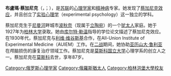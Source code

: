 {{unreferenced|time=2011-01-22T06:49:29+00:00}}
'''布盧瑪·蔡加尼克'''（{{lang-ru|Блюма Вульфовна Зейгарник}}，{{lang-en|Bluma Wulfovna Zeigarnik}}；{{bd|1901年|11月9日|1988年|2月24日}}），是[[苏联|苏联]]的[[心理学家|心理学家]]和[[精神病|精神病]]专家。她发现了[[蔡加尼克效应|蔡加尼克效应]]，并且创立了[[实验心理学|实验心理学]]（experimental psychology）这一独立的学科。

蔡加尼克生于[[尼曼河|尼曼河]]畔城市[[波秋奈|波秋奈]]（现属于[[立陶宛|立陶宛]]）的一个[[犹太人|犹太人]]家庭。她于1927年为[[柏林大学|柏林大学]]录取。她由[[库尔特·勒温|库尔特·勒温]]指导的学位论文描述了蔡加尼克效应。在1930年代，蔡加尼克与[[利维·维谷斯基|利维·维谷斯基]]合作，在All-Union Institute of Experimental Medicine（AUIEM）工作。在[[二战|二战]]期间，她协助[[亚历山大·鲁利亚|亚历山大·鲁利亚]]在颅脑损伤的康复治疗领域工作。蔡加尼克是[[莫斯科国立大学|莫斯科国立大学]]心理学系的创立人之一。蔡加尼克在[[莫斯科|莫斯科]]去世，享年87岁。

{{Authority control}}
{{DEFAULTSORT:Zeigarnik, Bluma Wulfovna}}
[[Category:俄罗斯心理学家|Category:俄罗斯心理学家]]
[[Category:俄羅斯猶太人|Category:俄羅斯猶太人]]
[[Category:柏林洪堡大學校友|Category:柏林洪堡大學校友]]